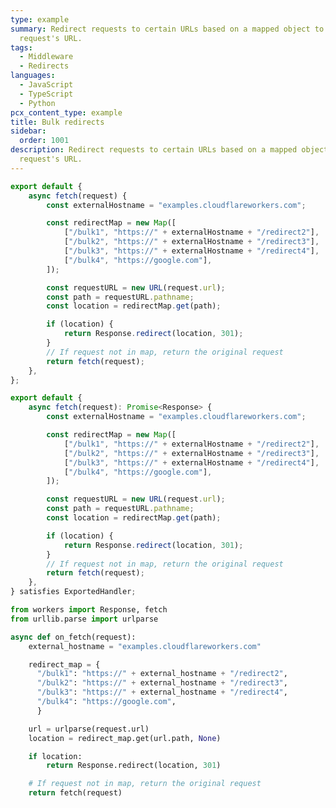 ```yaml
---
type: example
summary: Redirect requests to certain URLs based on a mapped object to the
  request's URL.
tags:
  - Middleware
  - Redirects
languages:
  - JavaScript
  - TypeScript
  - Python
pcx_content_type: example
title: Bulk redirects
sidebar:
  order: 1001
description: Redirect requests to certain URLs based on a mapped object to the
  request's URL.
---
```



<Tabs syncKey="workersExamples"> <TabItem label="JavaScript" icon="seti:javascript">

```js
export default {
	async fetch(request) {
		const externalHostname = "examples.cloudflareworkers.com";

		const redirectMap = new Map([
			["/bulk1", "https://" + externalHostname + "/redirect2"],
			["/bulk2", "https://" + externalHostname + "/redirect3"],
			["/bulk3", "https://" + externalHostname + "/redirect4"],
			["/bulk4", "https://google.com"],
		]);

		const requestURL = new URL(request.url);
		const path = requestURL.pathname;
		const location = redirectMap.get(path);

		if (location) {
			return Response.redirect(location, 301);
		}
		// If request not in map, return the original request
		return fetch(request);
	},
};
```

</TabItem> <TabItem label="TypeScript" icon="seti:typescript">

```ts
export default {
	async fetch(request): Promise<Response> {
		const externalHostname = "examples.cloudflareworkers.com";

		const redirectMap = new Map([
			["/bulk1", "https://" + externalHostname + "/redirect2"],
			["/bulk2", "https://" + externalHostname + "/redirect3"],
			["/bulk3", "https://" + externalHostname + "/redirect4"],
			["/bulk4", "https://google.com"],
		]);

		const requestURL = new URL(request.url);
		const path = requestURL.pathname;
		const location = redirectMap.get(path);

		if (location) {
			return Response.redirect(location, 301);
		}
		// If request not in map, return the original request
		return fetch(request);
	},
} satisfies ExportedHandler;
```

</TabItem> <TabItem label="Python" icon="seti:python">

```py
from workers import Response, fetch
from urllib.parse import urlparse

async def on_fetch(request):
    external_hostname = "examples.cloudflareworkers.com"

    redirect_map = {
      "/bulk1": "https://" + external_hostname + "/redirect2",
      "/bulk2": "https://" + external_hostname + "/redirect3",
      "/bulk3": "https://" + external_hostname + "/redirect4",
      "/bulk4": "https://google.com",
      }

    url = urlparse(request.url)
    location = redirect_map.get(url.path, None)

    if location:
        return Response.redirect(location, 301)

    # If request not in map, return the original request
    return fetch(request)
```

</TabItem> </Tabs>
